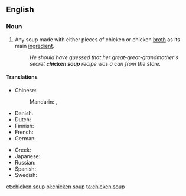 ==English==
{{wikipedia}}

===Noun===
{{en-noun|head=[[chicken]] [[soup]]|~}}

# Any soup made with either pieces of chicken or chicken [[broth]] as its main [[ingredient]].
#: ''He should have guessed that her great-great-grandmother's secret '''chicken soup''' recipe was a can from the store.''

====Translations====
{{trans-top|soup with chicken as main ingredient}}
* Chinese:
*: Mandarin: {{t|cmn|雞湯|sc=Hani}}, {{t+|cmn|鸡汤|tr=jītāng|sc=Hani}}
* Danish: {{t|da|hønsekødssuppe}}
* Dutch: {{t|nl|kippensoep}}
* Finnish: {{t|fi|kanakeitto}}
* French: {{t|fr|soupe de poulet|f}}
* German: {{t|de|Hühnersuppe|f}}
{{trans-mid}}
* Greek: {{t+|el|κοτόσουπα|f|tr=kotósoupa|sc=Grek}}
* Japanese: {{t|ja|チキンスープ|tr=chikinsūpu}}
* Russian: {{t|ru|куриный суп|m|tr=kurínyj sup}}
* Spanish: {{t|es|sopa de pollo|f}}
* Swedish: {{t|sv|kycklingssoppa}}
{{trans-bottom}}

[[et:chicken soup]]
[[pl:chicken soup]]
[[ta:chicken soup]]